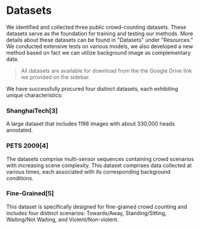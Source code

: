 # Datasets

We identified and collected three public crowd-counting datasets.
These datasets serve as the foundation for training and testing our methods.
More details about these datasets can be found in "Datasets" under "Resources."
We conducted extensive tests on various models, we also developed a new method based
on fact we can utilize background image as complementary data.

> All datasets are available for download from the the Google Drive link we provided on the sidebar.

We have successfully procured four distinct datasets, each exhibiting unique characteristics:

### ShanghaiTech[3]

A large dataset that includes 1198 images with about 330,000 heads annotated.

### PETS 2009[4]

The datasets comprise multi-sensor sequences containing crowd scenarios with increasing scene complexity.
This dataset comprises data collected at various times, each associated with its corresponding background conditions.

### Fine-Grained[5]

This dataset is specifically designed for fine-grained crowd counting and includes four distinct scenarios:
Towards/Away, Standing/Sitting, Waiting/Not Waiting, and Violent/Non-violent.
